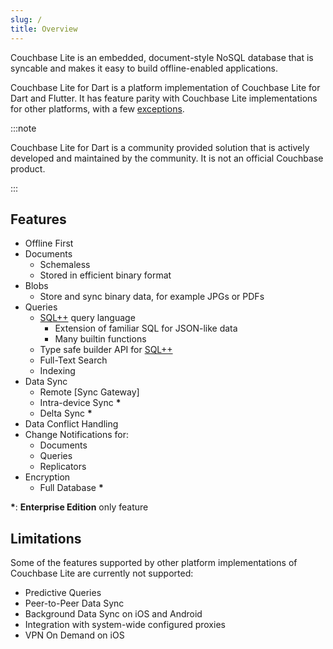 ```yaml
---
slug: /
title: Overview
---
```


<head>
  <title>Couchbase Lite for Dart</title>
</head>

Couchbase Lite is an embedded, document-style NoSQL database that is syncable
and makes it easy to build offline-enabled applications.

Couchbase Lite for Dart is a platform implementation of Couchbase Lite for Dart
and Flutter. It has feature parity with Couchbase Lite implementations for other
platforms, with a few [exceptions](#limitations).

:::note

Couchbase Lite for Dart is a community provided solution that is actively
developed and maintained by the community. It is not an official Couchbase
product.

:::

## Features

- Offline First
- Documents
  - Schemaless
  - Stored in efficient binary format
- Blobs
  - Store and sync binary data, for example JPGs or PDFs
- Queries
  - [SQL++] query language
    - Extension of familiar SQL for JSON-like data
    - Many builtin functions
  - Type safe builder API for [SQL++]
  - Full-Text Search
  - Indexing
- Data Sync
  - Remote [Sync Gateway]
  - Intra-device Sync **\***
  - Delta Sync **\***
- Data Conflict Handling
- Change Notifications for:
  - Documents
  - Queries
  - Replicators
- Encryption
  - Full Database **\***

**\***: **Enterprise Edition** only feature

## Limitations

Some of the features supported by other platform implementations of Couchbase
Lite are currently not supported:

- Predictive Queries
- Peer-to-Peer Data Sync
- Background Data Sync on iOS and Android
- Integration with system-wide configured proxies
- VPN On Demand on iOS

[sql++]: https://www.couchbase.com/products/n1ql
[cbl-api]: https://pub.dev/documentation/cbl/latest/cbl/cbl-library.html
[cbl-swfit-docs]:
  https://docs.couchbase.com/couchbase-lite/current/swift/quickstart.html
